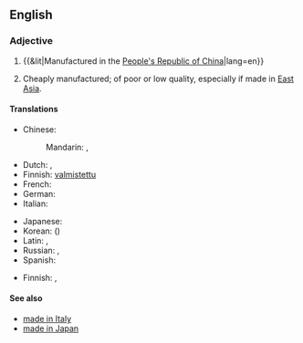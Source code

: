 ==English==
{{wikipedia}}

===Adjective===
{{en-adj|head=[[made]] [[in]] [[China]]|-}}

# {{&lit|Manufactured in the [[People's Republic of China]]|lang=en}}
# {{context|idiomatic|lang=en}} Cheaply manufactured; of poor or low quality, especially if made in [[East Asia]].

====Translations====
{{trans-top|manufactured in the PRC}}
* Chinese:
*: Mandarin: {{t+|cmn|中國製造|sc=Hani}}, {{t|cmn|中国制造|tr=Zhōngguó zhìzào|sc=Hani}}
* Dutch: {{t|nl|geproduceerd in China}}, {{t|nl|vervaardigd in China}}
* Finnish: [[valmistettu]] {{t+|fi|Kiina|alt=Kiinassa}}
* French: {{t|fr|fabriqué en Chine}}
* German: {{t|de|hergestellt in China}}
* Italian: {{t|it|fatto in Cina}}
{{trans-mid}}
* Japanese: {{t|ja|中国製|tr=ちゅうごくせい, Chūgoku-sei|sc=Jpan}}
* Korean: {{t|ko|중국산|tr=Jungguk-san|sc=Kore}} ({{t|ko|中國産|sc=Kore}})
* Latin: {{t|la|factum in Sina|n}}, {{t|la|factus in Sina|m}}
* Russian: {{t|ru|сде́лано в Кита́е}}, {{t|ru|сделано в КНР|tr=sdélano v ka-en-ér}} {{qualifier|less common}}
* Spanish: {{t|es|hecho en China}}
{{trans-bottom}}

{{trans-top|cheaply manufactured, especially in East Asia; of poor or low quality}}
* Finnish: {{t+|fi|kiinalainen}} {{qualifier|"Chinese"}}, {{t+|fi|venäläinen}} {{qualifier|"Russian"}}
{{trans-mid}}
{{trans-bottom}}

====See also====
* [[made in Italy]]
* [[made in Japan]]